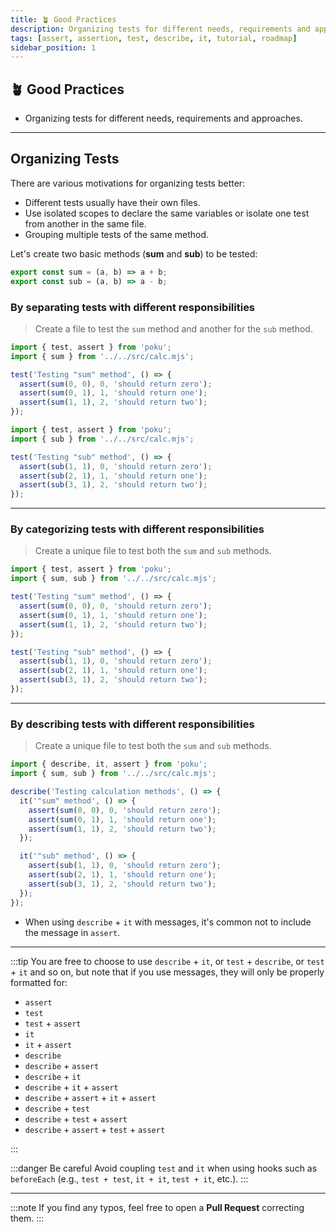 ```yaml
---
title: 🪴 Good Practices
description: Organizing tests for different needs, requirements and approaches.
tags: [assert, assertion, test, describe, it, tutorial, roadmap]
sidebar_position: 1
---
```



<div className='title-section'>
<aside>

# 🪴 Good Practices

- Organizing tests for different needs, requirements and approaches.

</aside>
  <aside>
    <MidLevel className='logo' height='128' />
  </aside>
</div>

<hr />

## Organizing Tests

There are various motivations for organizing tests better:

- Different tests usually have their own files.
- Use isolated scopes to declare the same variables or isolate one test from another in the same file.
- Grouping multiple tests of the same method.

Let's create two basic methods (**sum** and **sub**) to be tested:

<Tabs>
  <TabItem default value='./src/calc.mjs'>

```js
export const sum = (a, b) => a + b;
export const sub = (a, b) => a - b;
```

  </TabItem>
</Tabs>

### By separating tests with different responsibilities

> Create a file to test the `sum` method and another for the `sub` method.

<Tabs>
  <TabItem default value='./test/unit/sum.test.mjs'>

```js
import { test, assert } from 'poku';
import { sum } from '../../src/calc.mjs';

test('Testing "sum" method', () => {
  assert(sum(0, 0), 0, 'should return zero');
  assert(sum(0, 1), 1, 'should return one');
  assert(sum(1, 1), 2, 'should return two');
});
```

  </TabItem>
  <TabItem default value='./test/unit/sub.test.mjs'>

```js
import { test, assert } from 'poku';
import { sub } from '../../src/calc.mjs';

test('Testing "sub" method', () => {
  assert(sub(1, 1), 0, 'should return zero');
  assert(sub(2, 1), 1, 'should return one');
  assert(sub(3, 1), 2, 'should return two');
});
```

  </TabItem>
</Tabs>

<hr />

### By categorizing tests with different responsibilities

> Create a unique file to test both the `sum` and `sub` methods.

<Tabs>
  <TabItem default value='./test/unit/calc.test.mjs'>

```js
import { test, assert } from 'poku';
import { sum, sub } from '../../src/calc.mjs';

test('Testing "sum" method', () => {
  assert(sum(0, 0), 0, 'should return zero');
  assert(sum(0, 1), 1, 'should return one');
  assert(sum(1, 1), 2, 'should return two');
});

test('Testing "sub" method', () => {
  assert(sub(1, 1), 0, 'should return zero');
  assert(sub(2, 1), 1, 'should return one');
  assert(sub(3, 1), 2, 'should return two');
});
```

  </TabItem>
</Tabs>

<hr />

### By describing tests with different responsibilities

> Create a unique file to test both the `sum` and `sub` methods.

<Tabs>
  <TabItem default value='./test/unit/calc.test.mjs'>

```js
import { describe, it, assert } from 'poku';
import { sum, sub } from '../../src/calc.mjs';

describe('Testing calculation methods', () => {
  it('"sum" method', () => {
    assert(sum(0, 0), 0, 'should return zero');
    assert(sum(0, 1), 1, 'should return one');
    assert(sum(1, 1), 2, 'should return two');
  });

  it('"sub" method', () => {
    assert(sub(1, 1), 0, 'should return zero');
    assert(sub(2, 1), 1, 'should return one');
    assert(sub(3, 1), 2, 'should return two');
  });
});
```

  </TabItem>
</Tabs>

- When using `describe` + `it` with messages, it's common not to include the message in `assert`.

<hr />

:::tip
You are free to choose to use `describe` + `it`, or `test` + `describe`, or `test` + `it` and so on, but note that if you use messages, they will only be properly formatted for:

- `assert`
- `test`
- `test` + `assert`
- `it`
- `it` + `assert`
- `describe`
- `describe` + `assert`
- `describe` + `it`
- `describe` + `it` + `assert`
- `describe` + `assert` + `it` + `assert`
- `describe` + `test`
- `describe` + `test` + `assert`
- `describe` + `assert` + `test` + `assert`

:::

:::danger Be careful
Avoid coupling `test` and `it` when using hooks such as `beforeEach` (e.g., `test + test`, `it + it`, `test + it`, etc.).
:::

<hr />

:::note
If you find any typos, feel free to open a **Pull Request** correcting them.
:::

